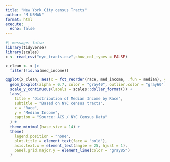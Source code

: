 ```yaml
---
title: "New York City census Tracts"
author: "M USMAN"
format: html
execute: 
  echo: false
---
```



```r
#| message: false
library(tidyverse)
library(scales)
x <- read_csv("nyc_tracts.csv",show_col_types = FALSE)
```


```r
x_clean <- x |>
  filter(!is.na(med_income))

ggplot(x_clean, aes(x = fct_reorder(race, med_income, .fun = median), y = med_income, fill = race)) +
  geom_boxplot(alpha = 0.7, color = "gray40", outlier.color = "gray60") +
  scale_y_continuous(labels = scales::dollar_format()) +
  labs(
    title = "Distribution of Median Income by Race",
    subtitle = "Based on NYC census tracts",
    x = "Race",
    y = "Median Income",
    caption = "Source: ACS / NYC Census Data"
  ) +
  theme_minimal(base_size = 14) +
  theme(
    legend.position = "none",
    plot.title = element_text(face = "bold"),
    axis.text.x = element_text(angle = 25, hjust = 1),
    panel.grid.major.y = element_line(color = "gray85")
  )

```